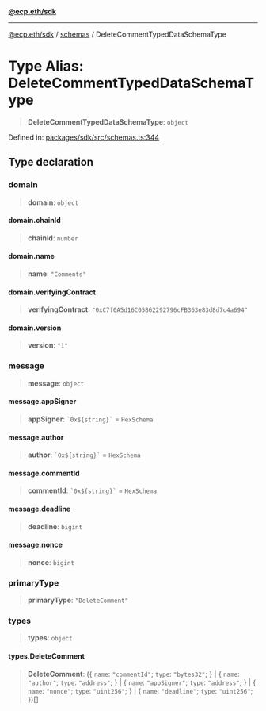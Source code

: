 [**@ecp.eth/sdk**](/sdk-reference/index.mdx)

***

[@ecp.eth/sdk](/sdk-reference/index.mdx) / [schemas](/sdk-reference/schemas/index.mdx) / DeleteCommentTypedDataSchemaType

# Type Alias: DeleteCommentTypedDataSchemaType

> **DeleteCommentTypedDataSchemaType**: `object`

Defined in: [packages/sdk/src/schemas.ts:344](https://github.com/ecp-eth/comments-monorepo/blob/main/packages/sdk/src/schemas.ts#L344)

## Type declaration

### domain

> **domain**: `object`

#### domain.chainId

> **chainId**: `number`

#### domain.name

> **name**: `"Comments"`

#### domain.verifyingContract

> **verifyingContract**: `"0xC7f0A5d16C05862292796cFB363e83d8d7c4a694"`

#### domain.version

> **version**: `"1"`

### message

> **message**: `object`

#### message.appSigner

> **appSigner**: `` `0x${string}` `` = `HexSchema`

#### message.author

> **author**: `` `0x${string}` `` = `HexSchema`

#### message.commentId

> **commentId**: `` `0x${string}` `` = `HexSchema`

#### message.deadline

> **deadline**: `bigint`

#### message.nonce

> **nonce**: `bigint`

### primaryType

> **primaryType**: `"DeleteComment"`

### types

> **types**: `object`

#### types.DeleteComment

> **DeleteComment**: (\{ `name`: `"commentId"`; `type`: `"bytes32"`; \} \| \{ `name`: `"author"`; `type`: `"address"`; \} \| \{ `name`: `"appSigner"`; `type`: `"address"`; \} \| \{ `name`: `"nonce"`; `type`: `"uint256"`; \} \| \{ `name`: `"deadline"`; `type`: `"uint256"`; \})[]
